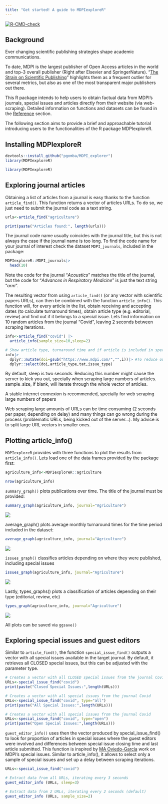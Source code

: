 ```yaml
---
title: "Get started! A guide to MDPIexploreR"
---
```


<!-- badges: start -->

[![R-CMD-check](https://github.com/pgomba/MDPI_explorer/actions/workflows/R-CMD-check.yaml/badge.svg)](https://github.com/pgomba/MDPI_explorer/actions/workflows/R-CMD-check.yaml)

<!-- badges: end -->

## Background {.unnumbered}

Ever changing scientific publishing strategies shape academic communications.

To date, MDPI is the largest publisher of Open Access articles in the world and top-3 overall publisher (Right after Elsevier and SpringerNature). "[The Strain on Scientific Publishing](https://arxiv.org/abs/2309.15884)" highlights them as a frequent outlier for several metrics, but also as one of the most transparent major publishers out there.

This R package intends to help users to obtain factual data from MDPI's journals, special issues and articles directly from their website (via web-scraping). Detailed information on functions and datasets can be found in the [Reference](reference.html) section.

The following section aims to provide a brief and approachable tutorial introducing users to the functionalities of the R package MDPIexploreR.

## Installing MDPIexploreR

```r
devtools::install_github("pgomba/MDPI_explorer")
library(MDPIexploreR)
```

```r
library(MDPIexploreR)
```

## Exploring journal articles

Obtaining a list of articles from a journal is easy thanks to the function `article_find()`. This function returns a vector of articles URLs. To do so, we just need to submit the journal code as a text string.

```r

urls<-article_find("agriculture")

print(paste("Articles found:", length(urls)))

```

The journal code name usually coincides with the journal title, but this is not always the case if the journal name is too long. To find the code name for your journal of interest check the dataset `MDPI_journals`, included in the package:

```r
MDPIexploreR::MDPI_journals|>
  head(10)
```

::: callout-note
Note the code for the journal "*Acoustics*" matches the title of the journal, but the code for "*Advances in Respiratory Medicine*" is just the text string "*arm*".
:::

The resulting vector from using `article_find()` (or any vector with scientific papers URLs), can then be combined with the function `article_info()`. This function will, for every article in the list, obtain receiving and accepting dates (to calculate turnaround times), obtain article type (e.g. editorial, review) and find out if it belongs to a special issue. Lets find information on 10 random articles from the journal "Covid", leaving 2 seconds between scraping iterations.

```r

info<-article_find("covid") |>
  article_info(sample_size=10,sleep=2)

```

```r
# Show article type, turnaround time and if article is included in special issue
info|>
  dplyr::mutate(doi=gsub("https://www.mdpi.com/","",i))|> #To reduce output width
  dplyr::select(doi,article_type,tat,issue_type)
```

By default, sleep is two seconds. Reducing this number might cause the server to kick you out, specially when scraping large numbers of articles. sample_size, if blank, will iterate through the whole vector of articles.

::: callout-important
A stable internet connexion is recommended, specially for web scraping large numbers of papers
:::

::: callout-tip
Web scraping large amounts of URLs can be time consuming (2 seconds per paper, depending on delay) and many things can go wrong during the process (problematic URLs, being kicked out of the server...). My advice is to split large URL vectors in smaller ones.
:::

## Plotting article_info()

`MDPIexploreR` provides with three functions to plot the results from `article_info()`. Lets load one of the data frames provided by the package first:

```r
agriculture_info<-MDPIexploreR::agriculture

nrow(agriculture_info)
```

`summary_graph()` plots publications over time. The title of the journal must be provided:

```r
summary_graph(agriculture_info, journal="Agriculture")
```

![](images/agriculture_summary_graph.png)

average_graph() plots average monthly turnaround times for the time period included in the dataset:

```r
average_graph(agriculture_info, journal="Agriculture")
```

![](images/agriculture_average_graph.png)

`issues_graph()` classifies articles depending on where they were published, including special issues

```r
issues_graph(agriculture_info, journal="Agriculture")
```

![](images/agriculture_issues_graph.png)

Lastly, types_graphs() plots a classification of articles depending on their type (editorial, review, etc)

```r
types_graph(agriculture_info, journal="Agriculture")
```

![](images/agriculture_types_graph.png)

All plots can be saved via `ggsave()`

## Exploring special issues and guest editors

Similar to `article_find()`, the function `special_issue_find()` outputs a vector with all special issues available in the target journal. By default, it retrieves all CLOSED special issues, but this can be adjusted with the parameter type.

```r

# Creates a vector with all CLOSED special issues from the journal Covid
URLs<-special_issue_find("covid")
print(paste("Closed Special Issues:",length(URLs)))

# Creates a vector with all special issues from the journal Covid
URLs<-special_issue_find("covid", type="all")
print(paste("All Special Issues:",length(URLs)))

# Creates a vector with all special issues from the journal Covid
URLs<-special_issue_find("covid", type="open")
print(paste("Open Special Issues:",length(URLs)))

```

`guest_editor_info()` uses then the vector produced by special_issue_find() to look for proportion of articles in special issues where the guest editors were involved and differences between special issue closing time and last article submitted. This function is inspired by [MA Oviedo-García](https://twitter.com/maoviedogarcia) work on MDPI's special issues. Similar to article_info(), it allows to select only a sample of special issues and set up a delay between scraping iterations.

```r

URLs<-special_issue_find("covid")

# Extract data from all URLs, iterating every 3 seconds
guest_editor_info (URLs, sleep=3)

# Extract data from 2 URLs, iterating every 2 seconds (default)
guest_editor_info (URLs, sample_size=2)

```
